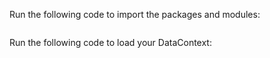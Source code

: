 
Run the following code to import the packages and modules:

```python title="Python" name="version-0.17.23 docs/docusaurus/versioned_docs/version-0.17.23/snippets/athena_python_example.py imports"
```

Run the following code to load your DataContext:

```python title="Python" name="version-0.17.23 docs/docusaurus/versioned_docs/version-0.17.23/snippets/athena_python_example.py get_context"
```
